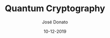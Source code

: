 ---
title: Quantum Cryptography
type: article
author: José Donato
file: /CRY_CS3.pdf
snippet: Brief case study about quantum cryptography
date: '10-12-2019'
---